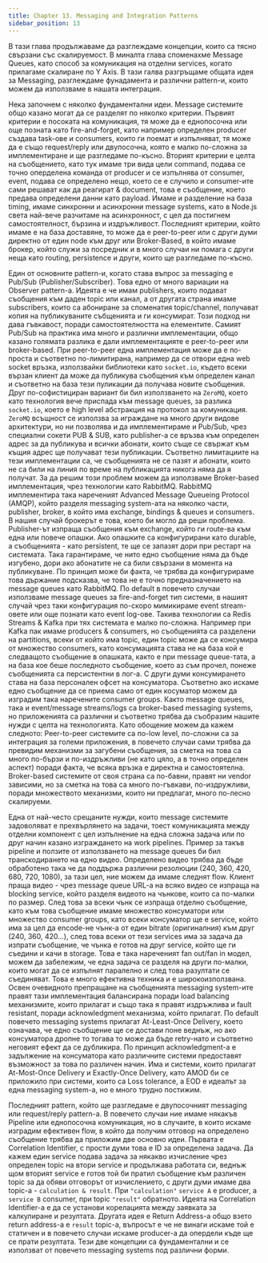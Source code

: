 ```yaml
---
title: Chapter 13. Messaging and Integration Patterns
sidebar_position: 13
---
```


В тази глава продължаваме да разглеждаме концeпции, които са тясно свързани със скалируемост. В миналта глава споменахме Message Queues, като способ за комуникация на отделни services, когато прилагаме скалиране по Y Axis. В тази галва разгръщаме общата идея за Messaging, разглеждаме фунадамента и различни pattern-и, които можем да използваме в нашата интеграция.

Нека започнем с няколко фундаментални идеи. Message системите общо казано могат да се разделят по няколко критерии. Първият критерии е посоката на комуникация, тя може да е еднопосочна или още позната като fire-and-forget, като например определен producer създава task-ове и consumers, които ги поемат и изпълняват, тя може да е също request/reply или двупосочна, която е малко по-сложна за имплементиране и ще разгледаме по-късно. Вторият критерии е целта на съобщението, като тук имаме три вида цели command, подава се точно оперделена команда от producer и се изпълнява от consumer, event, подава се определено нещо, което се е случило и consumer-ите сами решават как да реагират & document, това е съобщение, което предава определени данни като payload. Имаме и разделение на база timing, имаме синхронни и асинхронни message systems, като в Node.js света най-вече разчитаме на асинхронност, с цел да постигнем самостоятелност, бързина и издръжливост. Последният критерии, който имаме е на база доставяне, то може да е peer-to-peer или с други думи директно от един node към друг или Broker-Based, в който имаме брокер, който служи за посредник и в много случаи ни помага с други неща като routing, persistence и други, които ще разгледаме по-късно.

Един от основните pattern-и, когато става въпрос за messaging е Pub/Sub (Publisher/Subscriber). Това едно от много вариации на Observer pattern-a. Идеята е че имам publishers, които подават съобщения към даден topic или канал, а от другата страна имаме subscribers, които са абониране за споменатия topic/channel, получават копия на публикуваните събщенията и ги консумират. Този подход ни дава гъвкавост, поради самостоятелността на елементите. Самият Pub/Sub на практика има много и различни имплементации, общо казано голямата разлика е дали имплементацияте е peer-to-peer или broker-based. При peer-to-peer една имплементация може да е по-проста и съответно по-лимитирана, например да се отвори една web socket връзка, използвайки библиотеки като `socket.io`, където всеки вързан клиент да може да публикува съобщения към определен канал и съответно на база тези пуликации да получава новите съобщения. Друг по-софистициран вариант би бил използването на `ZeroMQ`, което като технология вече приспада към message queues, за разлика `socket.io`, което е high level абстракция на протокол за комуникация. `ZeroMQ` всъщност се използва за играждане на много други видове архитектури, но ни позволява и да имплементираме и Pub/Sub, чрез специални сокети PUB & SUB, като publisher-a се връзва към определен адрес за да публикува и всички абонати, които съще се свържат към къщия адрес ще получават тези публикации. Съответно лимитациите на тези имплементации са, че съобщенията не се пазят и абонати, които не са били на линия по време на публикацията никога няма да я получат. За да решим този проблем можем да използваме Broker-based имплементация, чрез технологии като RabbitMQ. RabbitMQ имплементира така нареченият Advanced Message Queueing Protocol (AMQP), който разделя messaging system-aта на няколко части, publisher, broker, в който има exchange, bindings & queues и consumers. В нашия случай брокерът е това, което би могло да реши проблема. Publisher-ът изпраща съобщения към exchange, който ги route-ва към една или повече опашки. Ако опашките са конфигурирани като durable, а съобщенията - като persistent, те ще се запазят дори при рестарт на системата. Така гарантираме, че нито едно съобщение няма да бъде изгубено, дори ако абонатите не са били свързани в момента на публикуване. По принцип може би факта, че трябва да конфигурираме това държание подсказва, че това не е точно предназначението на message queues като RabbitMQ. По default в повечето случаи използваме message queues за fire-and-forget тип системи, в нашият случай чрез таки конфигурация по-скоро мимикираме event stream-овете или още познати като event log-ове. Такива технологии са Redis Streams & Kafka при тях системата е малко по-сложна. Например при Kafka пак имаме producers & consumers, но съобщенията са разделени на partitions, всеки от който има topic, един topic може да се консумира от множество consumers, като консумацията става не на база кой е следващото съобщение в опашката, както е при message queue-тата, а на база кое беше последното съобщение, което аз съм прочел, понеже съобщенията са персистентни в лог-а. С други думи консумирането става на база персонален офсет на консуматора. Съответно ако искаме едно съобщение да се приема само от един косуматор можем да изградим така наречените consumer groups. Както message queues, така и event/message streams/logs са broker-based messaging systems, но приложенията са различни и съответно трябва да съобразим нашите нужди с целта на технологията. Като обощение можем да кажем следното: Peer-to-peer системите са по-low level, по-сложни са за интеграция за големи приложения, в повечето случаи сами трябва да превидим механизми за загубени съобщения, за сметка на това са много по-бързи и по-издръжливи (не като цяло, а в точно определен аспект) поради факта, че всяка връзка е директна и самостоятелна. Broker-based системите от своя страна са по-бавни, правят ни vendor зависими, но за сметка на това са много по-гъвкави, по-издружливи, поради множеството механизми, които ни предлагат, много по-лесно скалируеми.

Една от най-често срещаните нужди, които message системите задоволяват е прехвърлянето на задачи, тоест комуникацията между отделни компонент с цел изпълнение на една сложна задача или по друг начин казано изграждането на work pipelines. Пример за такъв pipeline и ползите от използването на message queues би бил транскодирането на едно видео. Определено видео трябва да бъде обработено така че да поддържа различни резолюции (240, 360, 420, 680, 720, 1080), за тази цел, ние можем да имаме следнят flow. Клиент праща видео - чрез message queue URL-a на всяко видео се изпраща на blocking service, който разделя видеото на чънкове, които са по-малки по размер. След това за всеки чънк се изпраща отделно съобщение, като към това съобщение имаме множество консуматори или множество consumer groups, като всеки консуматор ще е service, който има за цел да encode-не чънк-а от един bitrate (оригиналния) към друг (240, 360, 420...), след това всеки от тези services има за задача да изпрати съобщение, че чънка е готов на друг service, който ще ги съедини и качи в storage. Това е така нареченият fan out/fan in модел, можем да забележим, че една задача се разделя на други по-малки, които могат да се изпълнят паралелно и след това разултати се съединяват. Това е много ефективна техника и е широкоизползвана. Освен очевидното препращане на съобщенията messaging system-ите правят тази имплементация балансирана поради load balancing механизмите, които прилагат и също така я правят издръжлива и fault resistant, поради acknowledgment механизма, който прилагат. По default повечето messaging systems прилагат At-Least-Once Delivery, което означава, че едно съобщение ще се достави поне веднъж, но ако консуматора дропне то тогава то може да бъде retry-нато и съответно неговият ефект да се дубликира. По принцип acknowledgment-а е задължение на консуматора като различните системи предоставят възможност за това по различен начин. Има и системи, които прилагат At-Most-Once Delivery и Exactly-Once Delivery, като AMOD би се приложило при системи, които са Loss tolerance, а EOD е идеалът за една messaging system-a, но е много трудно постижим.

Последният pattern, който ще разгледаме е двупосочният messaging или request/reply pattern-a. В повечето случаи ние имаме някакъв Pipeline или еднопосочна комуникация, но в случаите, в които искаме изградим ефективен flow, в който да получим отговор на определено съобщение трябва да приложим две основно идеи. Първата е Correlation Identifier, с прости думи това е ID за определена задача. Да кажем един service подава задача за някакво изчисление чрез определен topic на втори service и продължава работата си, веднъж щом вторият service e готов той би пратил съобщение към различен topic за да обяви отговорът от изчислението, с други думи имаме два topic-a - `calculation & result`. При `"calculation"` `service A` e producer, a `service B` consumer, при topic `"result"` обратното. Идеята на Correlation Identifier-а е да се установи корелацията между заявката за калкулиране и резултата. Другата идея е Return Address-а общо взето return address-a е `result` topic-a, въпросът е че не винаги искаме той е статичен и в повечето случаи искаме producer-a да опердели къде ще се прати резултата. Тези две концепции са фундаментални и се използват от повечето messaging systems под различни форми.
